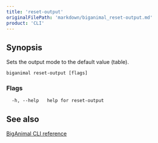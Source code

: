 ```yaml
---
title: 'reset-output'
originalFilePath: 'markdown/biganimal_reset-output.md'
product: 'CLI'
---
```



## Synopsis

Sets the output mode to the default value (table).

```
biganimal reset-output [flags]
```

### Flags

```
  -h, --help   help for reset-output
```

## See also

 [BigAnimal CLI reference](../cli_reference)